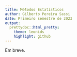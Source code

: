 ```yaml
---
title: Métodos Estatísticos
author: Gilberto Pereira Sassi
date: Primeiro semestre de 2023
output:
  prettydoc::html_pretty:
    theme: leonids
    highlight: github
---
```


Em breve.